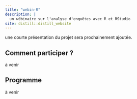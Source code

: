```yaml
---
title: "webin-R"
description: |
  un wébinaire sur l'analyse d'enquêtes avec R et RStudio
site: distill::distill_website
---
```


une courte présentation du projet sera prochainement ajoutée.

## Comment participer ?

à venir

## Programme

à venir

